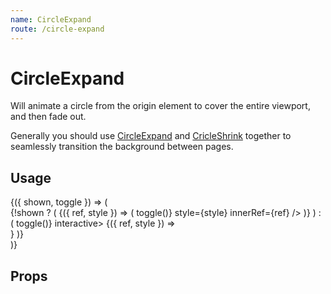 ```yaml
---
name: CircleExpand
route: /circle-expand
---
```



# CircleExpand

Will animate a circle from the origin element to cover the entire viewport,
and then fade out.

Generally you should use [CircleExpand](/circle-expand) and [CricleShrink](/circle-shrink) together to seamlessly transition the background between pages.

## Usage

<Playground>
  <Common.Toggler>
    {({ shown, toggle }) => (
      <div id="yo">
        {!shown ? (
          <Styled.Container>
            <Baba name="circle-expand" key="1">
              <CircleExpand background="#ff5e6d">
                {({ ref, style }) => (
                  <Styled.Button onClick={() => toggle()} style={style} innerRef={ref} />
                )}
              </CircleExpand>
            </Baba>
          </Styled.Container>
        ) : (
          <Styled.Container onClick={() => toggle()} interactive>
            <Baba name="circle-expand" key="2">
              {({ ref, style }) => <div style={style} ref={ref} />}
            </Baba>
          </Styled.Container>
        )}
      </div>
    )}
  </Common.Toggler>
</Playground>

## Props

<PropsTable of={CircleExpand} />
